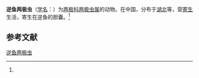 {{Speciesbox
| name = 逆鱼两极虫
| status = 
| status_system = 
| image = 
| genus = Myxidium
| species = acanthobramae
| authority = (Wu et Chen, 1987)<ref name='id9248'>{{cite web| url =http://www.bioinfo.cn/db05/BjdwSpecies.php?action=view&id=9248| title =逆鱼两极虫| work =《中国动物物种编目数据库》| publisher =中国科学院微生物研究所| author =中国科学院动物研究所| accessdate =2009-04-16| deadurl =yes| archiveurl =https://web.archive.org/web/20160305105259/http://www.bioinfo.cn/db05/BjdwSpecies.php?action=view&id=9248| archivedate =2016-03-05}}</ref>
}}

'''逆鱼两极虫'''（[[学名|学名]]：{{lang|la|''Myxidium acanthobramae''}}）为[[两极科|两极科]][[两极虫属|两极虫属]]的动物。在中国，分布于[[湖北|湖北]]等，营[[寄生|寄生]]生活，寄生在逆鱼的胆囊。<ref name='id9248'/>

== 参考文献 ==
{{reflist}}

{{Wikispecies|Myxidium acanthobramae}}

[[Category:两极虫属|逆鱼两极虫]]


{{Cnidarian-stub}}
